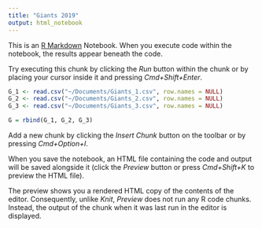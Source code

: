 ```yaml
---
title: "Giants 2019"
output: html_notebook
---
```


This is an [R Markdown](http://rmarkdown.rstudio.com) Notebook. When you execute code within the notebook, the results appear beneath the code. 

Try executing this chunk by clicking the *Run* button within the chunk or by placing your cursor inside it and pressing *Cmd+Shift+Enter*. 

```r
G_1 <- read.csv("~/Documents/Giants_1.csv", row.names = NULL)
G_2 <- read.csv("~/Documents/Giants_2.csv", row.names = NULL)
G_3 <- read.csv("~/Documents/Giants_3.csv", row.names = NULL)

G = rbind(G_1, G_2, G_3)
```

Add a new chunk by clicking the *Insert Chunk* button on the toolbar or by pressing *Cmd+Option+I*.

When you save the notebook, an HTML file containing the code and output will be saved alongside it (click the *Preview* button or press *Cmd+Shift+K* to preview the HTML file). 

The preview shows you a rendered HTML copy of the contents of the editor. Consequently, unlike *Knit*, *Preview* does not run any R code chunks. Instead, the output of the chunk when it was last run in the editor is displayed.

